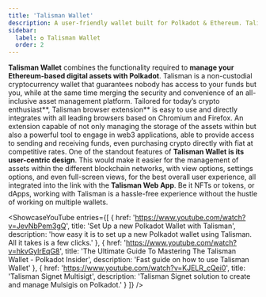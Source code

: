 ```yaml
---
title: 'Talisman Wallet'
description: A user-friendly wallet built for Polkadot & Ethereum. Talisman makes web3 simple for beginners and unlocks superpowers for pros.
sidebar:
  label: ✪ Talisman Wallet
  order: 2
---
```



**Talisman Wallet** combines the functionality required to **manage your Ethereum-based digital assets with Polkadot**. Talisman is a non-custodial cryptocurrency wallet that guarantees nobody has access to your funds but you, while at the same time merging the security and convenience of an all-inclusive asset management platform.
Tailored for today’s crypto enthusiast**, Talisman browser extension** is easy to use and directly integrates with all leading browsers based on Chromium and Firefox. An extension capable of not only managing the storage of the assets within but also a powerful tool to engage in web3 applications, able to provide access to sending and receiving funds, even purchasing crypto directly with fiat at competitive rates.
One of the standout features of **Talisman Wallet is its user-centric design**. This would make it easier for the management of assets within the different blockchain networks, with view options, settings options, and even full-screen views, for the best overall user experience, all integrated into the link with the **Talisman Web App**. Be it NFTs or tokens, or dApps, working with Talisman is a hassle-free experience without the hustle of working on multiple wallets.

<ShowcaseYouTube
  entries={[
    {
      href: 'https://www.youtube.com/watch?v=JevNbPem3gQ',
      title: 'Set Up a new Polkadot Wallet with Talisman',
      description: 'how easy it is to set up a new Polkadot wallet using Talisman. All it takes is a few clicks.'
    },
        {
      href: 'https://www.youtube.com/watch?v=hkvGylrEqG8',
      title: 'The Ultimate Guide To Mastering The Talisman Wallet - Polkadot Insider',
      description: 'Fast guide on how to use Talisman Wallet'
    },
    {
      href: 'https://www.youtube.com/watch?v=KJELR_cQei0',
      title: 'Talisman Signet Multisigt',
      description: 'Talisman Signet solution to create and manage Mulsigis on Polkadot.'
    }
  ]} />



